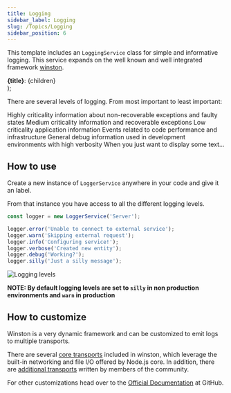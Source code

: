 ```yaml
---
title: Logging
sidebar_label: Logging
slug: /Topics/Logging
sidebar_position: 6
---
```


This template includes an `LoggingService` class for simple and informative logging. 
This service expands on the well known and well integrated framework [winston](https://www.npmjs.com/package/winston).

  <div
    style={{
      padding: '0.5rem',
      borderLeft: '10px solid ' + bg,
      margin: '0'
    }}>
    <span style={{paddingRight: '.2rem'}}><strong>{title}</strong>:</span>
    {children}
  </div>
);

There are several levels of logging. From most important to least important:

<div style={{marginBottom: '1rem'}}>
    <Highlight bg="var(--ifm-color-danger)" title="Error">Highly criticality information about non-recoverable exceptions and faulty states</Highlight>
    <Highlight bg="var(--ifm-color-warning)" title="Warning">Medium criticality information and recoverable exceptions</Highlight>
    <Highlight bg="#32CD32" title="Info">Low criticality application information</Highlight>
    <Highlight bg="#00BFFF" title="Verbose">Events related to code performance and infrastructure</Highlight>
    <Highlight bg="#FF1493" title="Debug">General debug information used in development environments with high verbosity</Highlight>
    <Highlight bg="#f0f0f0" title="Silly">When you just want to display some text...</Highlight>
</div>

## How to use

Create a new instance of `LoggerService` anywhere in your code and give it an label.

From that instance you have access to all the different logging levels. 

```typescript
const logger = new LoggerService('Server');

logger.error('Unable to connect to external service');
logger.warn('Skipping external request');
logger.info('Configuring service!');
logger.verbose('Created new entity');
logger.debug('Working?');
logger.silly('Just a silly message');
```

![Logging levels](/img/node_logging_levels.png)

**NOTE: By default logging levels are set to `silly` in non production environments and `warn` in production**

## How to customize

Winston is a very dynamic framework and can be customized to emit logs to multiple transports.

There are several [core transports](https://github.com/winstonjs/winston/blob/master/docs/transports.md#winston-core) included in winston, which leverage the built-in networking and file I/O offered by Node.js core. 
In addition, there are [additional transports](https://github.com/winstonjs/winston/blob/master/docs/transports.md#additional-transports) written by members of the community.

For other customizations head over to the [Official Documentation](https://github.com/winstonjs/winston) at GitHub.